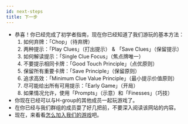 ```yaml
---
id: next-steps
title: 下一步
---
```



<BeginnersGuideProgress id="next-steps" />

- 恭喜！你已经完成了初学者指南，现在你已经知道了我们游玩的基本方法：
  1. 如何弃牌：「Chop」（待弃牌）
  1. 两种提示：「Play Clues」（打出提示） & 「Save Clues」（保留提示）
  1. 如何解读提示：「Single Clue Focus」（焦点牌唯一）
  1. 不要提示相同卡牌：「Good Touch Principle」（点优原则）
  1. 保留所有重要卡牌：「Save Principle」（保留原则）
  1. 追求高效：「Minimum Clue Value Principle」（最小提示价值原则）
  1. 尽可能给出所有可用提示：「Early Game」（开局）
  1. 如果情况允许，使用「Prompts」（示意）和「Finesses」（巧技）
- 你现在已经可以与H-group的其他成员一起玩游戏了。
- 在你已经与我们群组的成员耍了好几把前，不要深入阅读该网站的内容。
- 现在，来看看[怎么加入我们的游戏](../how-to-join.md)吧。
